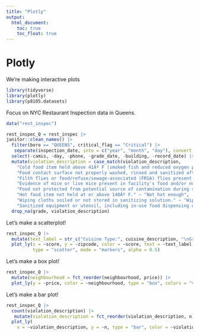 ```yaml
---
title: "Plotly"
output: 
  html_document:
    toc: true
    toc_float: true
---
```


# Plotly

We're making interactive plots

```r
library(tidyverse)
library(plotly)
library(p8105.datasets)
```

Focus on NYC Restaurant Inspection data in Queens.
```r
data("rest_inspec")

rest_inspec_Q = rest_inspec |> 
janitor::clean_names() |> 
  filter(boro == "QUEENS", critical_flag == "Critical") |> 
   separate(inspection_date, into = c("year", "month", "day"), convert = TRUE) |> 
  select(-camis, -day, -phone, -grade_date, -building, -record_date) |> 
  mutate(violation_description = case_match(violation_description,
    "Cold food item held above 41Âº F (smoked fish and reduced oxygen packaged foods above 38 ÂºF) except during necessary preparation." ~ "Not cold enough", 
    "Food contact surface not properly washed, rinsed and sanitized after each use and following any activity when contamination may have occurred." ~ "Cross-contamination",
    "Filth flies or food/refuse/sewage-associated (FRSA) flies present in facilitys food and/or non-food areas. Filth flies include house flies, little house flies, blow flies, bottle flies and flesh flies. Food/refuse/sewage-associated flies include fruit flies, drain flies and Phorid flies." ~ "FRSA",
    "Evidence of mice or live mice present in facility's food and/or non-food areas." ~ "Mice",
    "Food not protected from potential source of contamination during storage, preparation, transportation, display or service." ~ "Food storage safety",
    "Hot food item not held at or above 140Âº F." ~ "Not hot enough",
    "Wiping cloths soiled or not stored in sanitizing solution." ~ "Wiping cloths",
    "Sanitized equipment or utensil, including in-use food dispensing utensil, improperly used or stored." ~ "Utensil cleanliness")) |> 
  drop_na(grade, violation_description)
```

Let's make a scatterplot!

```r
rest_inspec_Q |> 
  mutate(text_label = str_c("Cuisine Type:", cuisine_description, "\nGrade:", grade)) |> 
  plot_ly(x = ~score, y = ~zipcode, color = ~score, text = ~text_label,
          type = "scatter", mode = "markers", alpha = 0.5)
```

Let's make a box plot!

```r
rest_inspec_Q |>
  mutate(neighbourhood = fct_reorder(neighbourhood, price)) |> 
  plot_ly(y = ~price, color = ~neighbourhood, type = "box", colors = "viridis")
```

Let's make a bar plot!

```r
rest_inspec_Q |> 
  count(violation_description) |> 
   mutate(violation_description = fct_reorder(violation_description, n)) |> 
  plot_ly(
    x = ~violation_description, y = ~n, type = "bar", color = ~violation_description, colors = "viridis")
```


